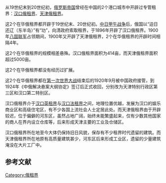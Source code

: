 从19世纪末到20世纪初，[[俄罗斯帝国|俄罗斯帝国]]曾经在中国的2个港口城市中开辟过专管租界：[[汉口俄租界|汉口俄租界]]、[[天津俄租界|天津俄租界]]。

这2个在华俄租界都开辟于19世纪末、20世纪初。[[中日甲午战争|中日甲午战争]]后，俄国以“迫日还辽（东半岛）”有“功”，向清政府索取租界，于1896年开辟了汉口俄租界。1900年[[八国联军|八国联军]]占领期间，1900年又开辟了天津俄租界，2个在华俄租界的开辟时间相隔4年。

这2个在华俄租界的规模相差悬殊。汉口俄租界面积为414亩，而天津俄租界面积超过5000亩。

这2个在华俄租界都没有经历过扩展。

这2个在华俄租界都在[[第一次世界大战|第一次世界大战]]结束后的1920年9月被中国政府接管，到1924年《中俄解决悬案大纲协定》签订后正式收回，分别改为天津特别行政区第三区和汉口第二特别区。

汉口俄租界介于[[汉口英租界|汉口英租界]]与[[汉口法租界|汉口法租界]]之间，地理位置优越，发展为汉口的娱乐商业区和高级住宅区，有不少各国上流社会人士定居此处。而天津俄租界由于开辟较迟，位于偏僻的河东区，虽然占地广阔，始终未能繁盛起来，仅有少数其他国家的商人在界内设立仓库等，后来形成天津主要的工业及仓储区。

汉口俄租界所在地至今大体仍保持旧日风貌，保存有不少租界时代遗留的建筑。而天津俄租界所在地原有高质量建筑甚少，河东区后来形成工业区，遗留的少量建筑淹没在大片工厂中。

== 参考文献 ==
{{Reflist}}

[[Category:俄租界|Category:俄租界]]